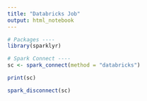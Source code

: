 ```yaml
---
title: "Databricks Job"
output: html_notebook
---
```


```r
# Packages ----
library(sparklyr)

# Spark Connect ----
sc <- spark_connect(method = "databricks")
```

```r
print(sc)
```

```r
spark_disconnect(sc)
```


